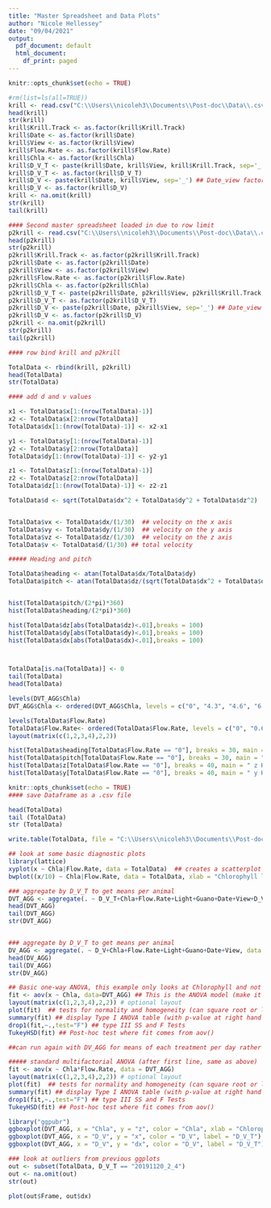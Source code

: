 ```yaml
---
title: "Master Spreadsheet and Data Plots"
author: "Nicole Hellessey"
date: "09/04/2021"
output:
  pdf_document: default
  html_document:
    df_print: paged
---
```


```r
knitr::opts_chunk$set(echo = TRUE)

```

```r
#rm(list=ls(all=TRUE))
krill <- read.csv("C:\\Users\\nicoleh3\\Documents\\Post-doc\\Data\\.csv files\\MASTER XYZ FACTOR FILE (April 9 2021).csv")
head(krill)
str(krill)
krill$Krill.Track <- as.factor(krill$Krill.Track)
krill$Date <- as.factor(krill$Date)
krill$View <- as.factor(krill$View)
krill$Flow.Rate <- as.factor(krill$Flow.Rate)
krill$Chla <- as.factor(krill$Chla)
krill$D_V_T <- paste(krill$Date, krill$View, krill$Krill.Track, sep='_') ## Date_view_track factor created
krill$D_V_T <- as.factor(krill$D_V_T)
krill$D_V <- paste(krill$Date, krill$View, sep='_') ## Date_view factor created
krill$D_V <- as.factor(krill$D_V)
krill <- na.omit(krill)
str(krill)
tail(krill)
```


```r
#### Second master spreadsheet loaded in due to row limit
p2krill <- read.csv("C:\\Users\\nicoleh3\\Documents\\Post-doc\\Data\\.csv files\\MASTER XYZ FACTOR FILE (April 9 2021) Part 2.csv")
head(p2krill)
str(p2krill)
p2krill$Krill.Track <- as.factor(p2krill$Krill.Track)
p2krill$Date <- as.factor(p2krill$Date)
p2krill$View <- as.factor(p2krill$View)
p2krill$Flow.Rate <- as.factor(p2krill$Flow.Rate)
p2krill$Chla <- as.factor(p2krill$Chla)
p2krill$D_V_T <- paste(p2krill$Date, p2krill$View, p2krill$Krill.Track, sep='_') ## Date_view_track factor created
p2krill$D_V_T <- as.factor(p2krill$D_V_T)
p2krill$D_V <- paste(p2krill$Date, p2krill$View, sep='_') ## Date_view factor created
p2krill$D_V <- as.factor(p2krill$D_V)
p2krill <- na.omit(p2krill)
str(p2krill)
tail(p2krill)
```

```r
#### row bind krill and p2krill

TotalData <- rbind(krill, p2krill)
head(TotalData)
str(TotalData)
```


```r
#### add d and v values

x1 <- TotalData$x[1:(nrow(TotalData)-1)]
x2 <- TotalData$x[2:nrow(TotalData)]
TotalData$dx[1:(nrow(TotalData)-1)] <- x2-x1

y1 <- TotalData$y[1:(nrow(TotalData)-1)]
y2 <- TotalData$y[2:nrow(TotalData)]
TotalData$dy[1:(nrow(TotalData)-1)] <- y2-y1

z1 <- TotalData$z[1:(nrow(TotalData)-1)]
z2 <- TotalData$z[2:nrow(TotalData)]
TotalData$dz[1:(nrow(TotalData)-1)] <- z2-z1

TotalData$d <- sqrt(TotalData$dx^2 + TotalData$dy^2 + TotalData$dz^2)


TotalData$vx <- TotalData$dx/(1/30)  ## velocity on the x axis
TotalData$vy <- TotalData$dy/(1/30)  ## velocity on the y axis
TotalData$vz <- TotalData$dz/(1/30)  ## velocity on the z axis
TotalData$v <- TotalData$d/(1/30) ## total velocity
```


```r
##### Heading and pitch

TotalData$heading <- atan(TotalData$dx/TotalData$dy)
TotalData$pitch <- atan(TotalData$dz/(sqrt(TotalData$dx^2 + TotalData$dy^2)))


hist(TotalData$pitch/(2*pi)*360)
hist(TotalData$heading/(2*pi)*360)

hist(TotalData$dz[abs(TotalData$dz)<.01],breaks = 100)
hist(TotalData$dy[abs(TotalData$dy)<.01],breaks = 100)
hist(TotalData$dx[abs(TotalData$dx)<.01],breaks = 100)



TotalData[is.na(TotalData)] <- 0
tail(TotalData)
head(TotalData)

levels(DVT_AGG$Chla)
DVT_AGG$Chla <- ordered(DVT_AGG$Chla, levels = c("0", "4.3", "4.6", "6.1", "7.6", "19"))

levels(TotalData$Flow.Rate)
TotalData$Flow.Rate<- ordered(TotalData$Flow.Rate, levels = c("0", "0.6", "5.9", "8.9"))
layout(matrix(c(1,2,3,4),2,2))

hist(TotalData$heading[TotalData$Flow.Rate == "0"], breaks = 30, main = "Heading Histogram in Flow rate '0'", xlab = "Heading")
hist(TotalData$pitch[TotalData$Flow.Rate == "0"], breaks = 30, main = "Pitch Histogram in Flow rate '0'", xlab = "Pitch")
hist(TotalData$z[TotalData$Flow.Rate == "0"], breaks = 40, main = " z Histogram in Flow rate '0'", xlab = "z")
hist(TotalData$y[TotalData$Flow.Rate == "0"], breaks = 40, main = " y Histogram in Flow rate '0'", xlab = "y")

```


```r
knitr::opts_chunk$set(echo = TRUE)
#### save Dataframe as a .csv file

head(TotalData)
tail (TotalData)
str (TotalData)

write.table(TotalData, file = "C:\\Users\\nicoleh3\\Documents\\Post-doc\\Data\\.csv files\\TotalData_with_d_V_Heading_Pitch.csv", sep = ",", row.names = FALSE, col.names = TRUE, )
```













```r
## look at some basic diagnostic plots
library(lattice)
xyplot(x ~ Chla|Flow.Rate, data = TotalData)  ## creates a scatterplot of data against 2 factored variables
bwplot((x/10) ~ Chla|Flow.Rate, data = TotalData, xlab = "Chlorophyll level", ylab = "Depth (cm)", main = "Flow rate")  ##same but as a box and whisker plot
```


```r
### aggregate by D_V_T to get means per animal
DVT_AGG <- aggregate(. ~ D_V_T+Chla+Flow.Rate+Light+Guano+Date+View+D_V+Krill.Track, data = TotalData, mean)
head(DVT_AGG)
tail(DVT_AGG)
str(DVT_AGG)


### aggregate by D_V_T to get means per animal
DV_AGG <- aggregate(. ~ D_V+Chla+Flow.Rate+Light+Guano+Date+View, data = TotalData, mean)
head(DV_AGG)
tail(DV_AGG)
str(DV_AGG)
```



```r
## Basic one-way ANOVA, this example only looks at Chlorophyll and not Flow rate or their interaction
fit <- aov(x ~ Chla, data=DVT_AGG) ## This is the ANOVA model (make it y~A*B for multiple comparison)
layout(matrix(c(1,2,3,4),2,2)) # optional layout 
plot(fit)  ## tests for normality and homogeneity (can square root or log transform if needed)
summary(fit) ## display Type I ANOVA table (with p-value at right hand side)
drop1(fit,~.,test="F") ## type III SS and F Tests
TukeyHSD(fit) ## Post-hoc test where fit comes from aov()

##can run again with DV_AGG for means of each treatment per day rather than per animal
```
 

```r
##### standard multifactorial ANOVA (after first line, same as above) 
fit <- aov(x ~ Chla*Flow.Rate, data = DVT_AGG)
layout(matrix(c(1,2,3,4),2,2)) # optional layout 
plot(fit)  ## tests for normality and homogeneity (can square root or log transform if needed)
summary(fit) ## display Type I ANOVA table (with p-value at right hand side)
drop1(fit,~.,test="F") ## type III SS and F Tests
TukeyHSD(fit) ## Post-hoc test where fit comes from aov()

library("ggpubr")
ggboxplot(DVT_AGG, x = "Chla", y = "z", color = "Chla", xlab = "Chlorophyll a concentration (mg/L)", ylab = "Average Forward Velocity (cm/s^2)/animal")
ggboxplot(DVT_AGG, x = "D_V", y = "x", color = "D_V", label = "D_V_T")
ggboxplot(DVT_AGG, x = "D_V", y = "dx", color = "D_V", label = "D_V_T")

```


```r
### look at outliers from previous ggplots
out <- subset(TotalData, D_V_T == "20191120_2_4")
out <- na.omit(out)
str(out)

plot(out$Frame, out$dx)

```



```r


```

